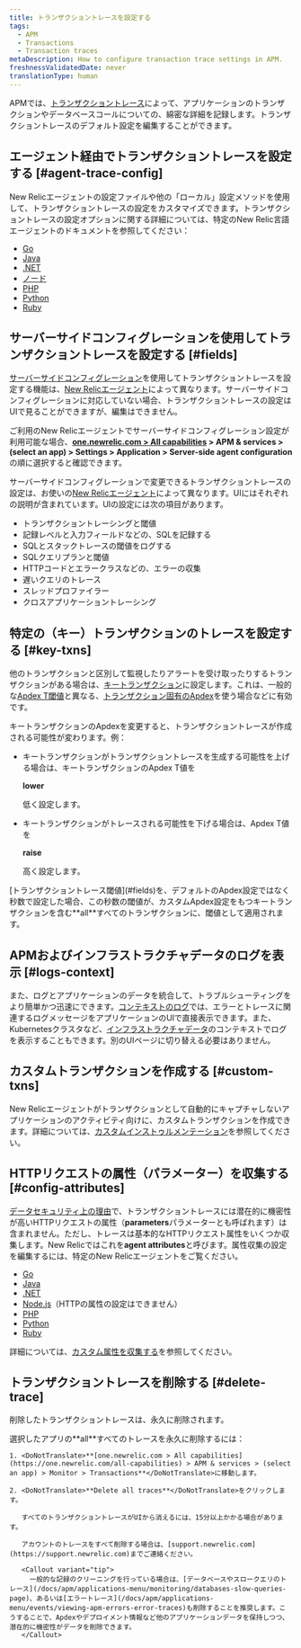 ```yaml
---
title: トランザクショントレースを設定する
tags:
  - APM
  - Transactions
  - Transaction traces
metaDescription: How to configure transaction trace settings in APM.
freshnessValidatedDate: never
translationType: human
---
```


APMでは、[トランザクショントレース](/docs/apm/transactions/transaction-traces/transaction-traces)によって、アプリケーションのトランザクションやデータベースコールについての、綿密な詳細を記録します。トランザクショントレースのデフォルト設定を編集することができます。

## エージェント経由でトランザクショントレースを設定する [#agent-trace-config]

New Relicエージェントの設定ファイルや他の「ローカル」設定メソッドを使用して、トランザクショントレースの設定をカスタマイズできます。トランザクショントレースの設定オプションに関する詳細については、特定のNew Relic言語エージェントのドキュメントを参照してください：

* [Go](/docs/agents/go-agent/instrumentation/go-agent-configuration#transaction-tracer)
* [Java](/docs/agents/java-agent/configuration/java-agent-configuration-config-file#h2-transaction-tracer)
* [.NET](/docs/agents/net-agent/installation-configuration/net-agent-configuration#transaction_tracer)
* [ノード](/docs/agents/nodejs-agent/installation-configuration/nodejs-agent-configuration#tx_tracer_config)
* [PHP](/docs/agents/php-agent/configuration/php-agent-configuration#inivar-tt-settings)
* [Python](/docs/agents/python-agent/installation-configuration/python-agent-configuration#txn-tracer-settings)
* [Ruby](/docs/agents/ruby-agent/installation-configuration/ruby-agent-configuration#transaction_tracer)

## サーバーサイドコンフィグレーションを使用してトランザクショントレースを設定する [#fields]

[サーバーサイドコンフィグレーション](/docs/agents/manage-apm-agents/configuration/server-side-agent-configuration)を使用してトランザクショントレースを設定する機能は、[New Relicエージェント](#agent-trace-config)によって異なります。サーバーサイドコンフィグレーションに対応していない場合、トランザクショントレースの設定はUIで見ることができますが、編集はできません。

ご利用のNew Relicエージェントでサーバーサイドコンフィグレーション設定が利用可能な場合、<DoNotTranslate>**[one.newrelic.com > All capabilities](https://one.newrelic.com/all-capabilities) > APM & services > (select an app) > Settings > Application > Server-side agent configuration**</DoNotTranslate>の順に選択すると確認できます。

サーバーサイドコンフィグレーションで変更できるトランザクショントレースの設定は、お使いの[New Relicエージェント](#agent-trace-config)によって異なります。UIにはそれぞれの説明が含まれています。UIの設定には次の項目があります。

* トランザクショントレーシングと閾値
* 記録レベルと入力フィールドなどの、SQLを記録する
* SQLとスタックトレースの閾値をログする
* SQLクエリプランと閾値
* HTTPコードとエラークラスなどの、エラーの収集
* 遅いクエリのトレース
* スレッドプロファイラー
* クロスアプリケーショントレーシング

## 特定の（キー）トランザクションのトレースを設定する [#key-txns]

他のトランザクションと区別して監視したりアラートを受け取ったりするトランザクションがある場合は、[キートランザクション](/docs/apm/transactions/key-transactions/key-transactions-tracking-important-transactions-or-events)に設定します。これは、一般的な[Apdex T閾値](/docs/apm/new-relic-apm/apdex/change-your-apdex-settings#key-transaction)と異なる、[トランザクション固有のApdex](/docs/apm/new-relic-apm/apdex/apdex-measuring-user-satisfaction#what-is)を使う場合などに有効です。

キートランザクションのApdexを変更すると、トランザクショントレースが作成される可能性が変わります。例：

* キートランザクションがトランザクショントレースを生成する可能性を上げる場合は、キートランザクションのApdex T値を

  <DoNotTranslate>**lower**</DoNotTranslate>

  低く設定します。

* キートランザクションがトレースされる可能性を下げる場合は、Apdex T値を

  <DoNotTranslate>**raise**</DoNotTranslate>

  高く設定します。

<Callout variant="important">
  [トランザクショントレース閾値](#fields)を、デフォルトのApdex設定ではなく秒数で設定した場合、この秒数の閾値が、カスタムApdex設定をもつキートランザクションを含む<DoNotTranslate>**all**</DoNotTranslate>すべてのトランザクションに、閾値として適用されます。
</Callout>

## APMおよびインフラストラクチャデータのログを表示 [#logs-context]

また、ログとアプリケーションのデータを統合して、トラブルシューティングをより簡単かつ迅速にできます。[コンテキストのログ](/docs/logs/logs-context/configure-logs-context-apm-agents/)では、エラーとトレースに関連するログメッセージをアプリケーションのUIで直接表示できます。また、Kubernetesクラスタなど、[インフラストラクチャデータ](/docs/logs/forward-logs/forward-your-logs-using-infrastructure-agent/)のコンテキストでログを表示することもできます。別のUIページに切り替える必要はありません。

## カスタムトランザクションを作成する [#custom-txns]

New Relicエージェントがトランザクションとして自動的にキャプチャしないアプリケーションのアクティビティ向けに、カスタムトランザクションを作成できます。詳細については、[カスタムインストゥルメンテーション](/docs/apm/agents/manage-apm-agents/agent-data/custom-instrumentation/)を参照してください。

## HTTPリクエストの属性（パラメーター）を収集する [#config-attributes]

[データセキュリティ上の理由](/docs/apm/transactions/transaction-traces/security-options-transaction-traces)で、トランザクショントレースには潜在的に機密性が高いHTTPリクエストの属性（<DoNotTranslate>**parameters**</DoNotTranslate>パラメーターとも呼ばれます）は含まれません。ただし、トレースは基本的なHTTPリクエスト属性をいくつか収集します。New Relicではこれを<DoNotTranslate>**agent attributes**</DoNotTranslate>と呼びます。属性収集の設定を編集するには、特定のNew Relicエージェントをご覧ください。

* [Go](/docs/agents/go-agent/instrumentation/go-agent-attributes)
* [Java](/docs/agents/java-agent/attributes/java-agent-attributes)
* [.NET](/docs/agents/net-agent/attributes/net-agent-attributes)
* [Node.js](/docs/agents/nodejs-agent/installation-configuration/nodejs-agent-configuration#params)（HTTPの属性の設定はできません）
* [PHP](/docs/agents/php-agent/attributes/php-agent-attributes)
* [Python](/docs/agents/python-agent/attributes/python-agent-attributes)
* [Ruby](/docs/agents/ruby-agent/attributes/ruby-agent-attributes)

詳細については、[カスタム属性を収集する](/docs/agents/manage-apm-agents/agent-data/collect-custom-attributes)を参照してください。

## トランザクショントレースを削除する [#delete-trace]

削除したトランザクショントレースは、永久に削除されます。

<CollapserGroup>
  <Collapser
    id="delete-all"
    title="すべてのトランザクショントレースを削除する"
  >
    選択したアプリの<DoNotTranslate>**all**</DoNotTranslate>すべてのトレースを永久に削除するには：

    1. <DoNotTranslate>**[one.newrelic.com > All capabilities](https://one.newrelic.com/all-capabilities) > APM & services > (select an app) > Monitor > Transactions**</DoNotTranslate>に移動します。

    2. <DoNotTranslate>**Delete all traces**</DoNotTranslate>をクリックします。

       すべてのトランザクショントレースがUIから消えるには、15分以上かかる場合があります。

       アカウントのトレースをすべて削除する場合は、[support.newrelic.com](https://support.newrelic.com)までご連絡ください。

       <Callout variant="tip">
         一般的な記録のクリーニングを行っている場合は、[データベースやスロークエリのトレース](/docs/apm/applications-menu/monitoring/databases-slow-queries-page)、あるいは[エラートレース](/docs/apm/applications-menu/events/viewing-apm-errors-error-traces)も削除することを推奨します。こうすることで、Apdexやデプロイメント情報など他のアプリケーションデータを保持しつつ、潜在的に機密性がデータを削除できます。
       </Callout>
  </Collapser>
</CollapserGroup>